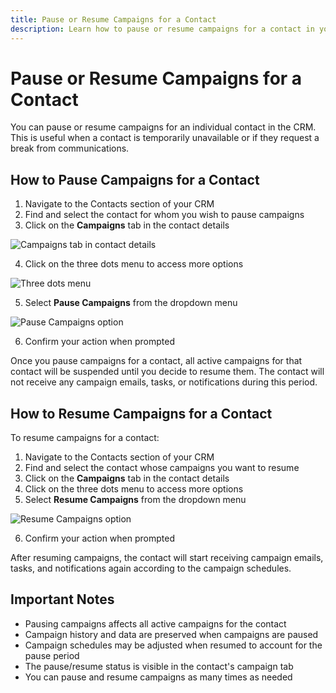 ```yaml
---
title: Pause or Resume Campaigns for a Contact
description: Learn how to pause or resume campaigns for a contact in your CRM
---
```


# Pause or Resume Campaigns for a Contact

You can pause or resume campaigns for an individual contact in the CRM. This is useful when a contact is temporarily unavailable or if they request a break from communications.

## How to Pause Campaigns for a Contact

1. Navigate to the Contacts section of your CRM
2. Find and select the contact for whom you wish to pause campaigns
3. Click on the **Campaigns** tab in the contact details

![Campaigns tab in contact details](/img/crm/contacts/pause-resume-campaigns/campaigns-tab.jpg)

4. Click on the three dots menu to access more options

![Three dots menu](/img/crm/contacts/pause-resume-campaigns/three-dots-menu.jpg)

5. Select **Pause Campaigns** from the dropdown menu

![Pause Campaigns option](/img/crm/contacts/pause-resume-campaigns/pause-campaigns-option.jpg)

6. Confirm your action when prompted

Once you pause campaigns for a contact, all active campaigns for that contact will be suspended until you decide to resume them. The contact will not receive any campaign emails, tasks, or notifications during this period.

## How to Resume Campaigns for a Contact

To resume campaigns for a contact:

1. Navigate to the Contacts section of your CRM
2. Find and select the contact whose campaigns you want to resume
3. Click on the **Campaigns** tab in the contact details
4. Click on the three dots menu to access more options
5. Select **Resume Campaigns** from the dropdown menu

![Resume Campaigns option](/img/crm/contacts/pause-resume-campaigns/resume-campaigns-option.jpg)

6. Confirm your action when prompted

After resuming campaigns, the contact will start receiving campaign emails, tasks, and notifications again according to the campaign schedules.

## Important Notes

- Pausing campaigns affects all active campaigns for the contact
- Campaign history and data are preserved when campaigns are paused
- Campaign schedules may be adjusted when resumed to account for the pause period
- The pause/resume status is visible in the contact's campaign tab
- You can pause and resume campaigns as many times as needed